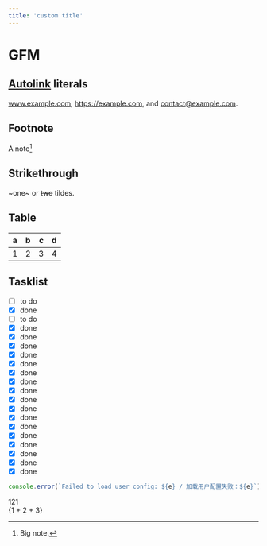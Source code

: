```yaml
---
title: 'custom title'
---
```


# GFM

## [Autolink](/index) literals

www.example.com, https://example.com, and contact@example.com.

## Footnote

A note[^1]

[^1]: Big note.

## Strikethrough

~one~ or ~~two~~ tildes.

## Table

| a   | b   |   c |  d  |
| --- | :-- | --: | :-: |
| 1   | 2   |   3 |  4  |

## Tasklist

- [ ] to do
- [x] done
- [ ] to do
- [x] done
- [x] done
- [x] done
- [x] done
- [x] done
- [x] done
- [x] done
- [x] done
- [x] done
- [x] done
- [x] done
- [x] done
- [x] done
- [x] done
- [x] done
- [x] done
- [x] done

```js
console.error(`Failed to load user config: ${e} / 加载用户配置失败：${e}`)
```

<div style={{ background: 'red' }}>121</div>
{1 + 2 + 3}


<Counter />
